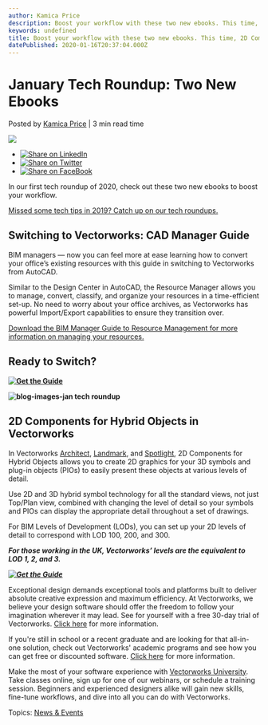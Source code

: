 ```yaml
---
author: Kamica Price
description: Boost your workflow with these two new ebooks. This time, 2D Components for Hybrid Objects and the CAD Manager’s Guide to Transitioning to Vectorworks.
keywords: undefined
title: Boost your workflow with these two new ebooks. This time, 2D Components for Hybrid Objects and the CAD Manager’s Guide to Transitioning to Vectorworks. 
datePublished: 2020-01-16T20:37:04.000Z
---
```

  

# January Tech Roundup: Two New Ebooks

 Posted by [Kamica Price](https://blog.vectorworks.net/author/kamica-price) | 3 min read time 

![](https://blog.vectorworks.net/hubfs/Blog%20Images/2020_January%20Tech%20Roundup/blog-images-jan%20tech%20roundup.jpg) 

* [![Share on LinkedIn](https://2659751.fs1.hubspotusercontent-na1.net/hubfs/2659751/michaelDemo/share-LI.png)](http://www.linkedin.com/shareArticle?mini=true&url=https%3A%2F%2Fblog.vectorworks.net%2Fjanuary-tech-roundup-two-new-ebooks)
* [![Share on Twitter](https://2659751.fs1.hubspotusercontent-na1.net/hubfs/2659751/michaelDemo/share-TW.png)](https://www.twitter.com/share?text=January%20Tech%20Roundup:%20Two%20New%20Ebooks&url=https%3A%2F%2Fblog.vectorworks.net%2Fjanuary-tech-roundup-two-new-ebooks&via=PMGTweets)
* [![Share on FaceBook](https://2659751.fs1.hubspotusercontent-na1.net/hubfs/2659751/michaelDemo/share-FB.png)](https://www.facebook.com/sharer/sharer.php?u=https%3A%2F%2Fblog.vectorworks.net%2Fjanuary-tech-roundup-two-new-ebooks)

In our first tech roundup of 2020, check out these two new ebooks to boost your workflow.

[Missed some tech tips in 2019? Catch up on our tech roundups.](/topic/tech-roundup?utm%5Fcampaign=blog&utm%5Fmedium=planetvectorworks&utm%5Fsource=callout&utm%5Fcontent=jantechroundup011620)[ ](/topic/tech-roundup?utm%5Fcampaign=blog&utm%5Fmedium=planetvectorworks&utm%5Fsource=callout&utm%5Fcontent=jantechroundup011620)

## Switching to Vectorworks: CAD Manager Guide

BIM managers — now you can feel more at ease learning how to convert your office’s existing resources with this guide in switching to Vectorworks from AutoCAD.

Similar to the Design Center in AutoCAD, the Resource Manager allows you to manage, convert, classify, and organize your resources in a time-efficient set-up. No need to worry about your office archives, as Vectorworks has powerful Import/Export capabilities to ensure they transition over.

[Download the BIM Manager Guide to Resource Management for more information on managing your resources.](https://www.vectorworks.net/ebooks/bim-manager-guide-to-resource-management?utm%5Fcampaign=blog&utm%5Fmedium=planetvectorworks&utm%5Fsource=callout&utm%5Fcontent=jantechroundup011620)

## Ready to Switch?

**[![Get the Guide](https://no-cache.hubspot.com/cta/default/3018241/b87c589a-2ec4-4def-a7db-a7f8dd9f2b03.png)](https://cta-redirect.hubspot.com/cta/redirect/3018241/b87c589a-2ec4-4def-a7db-a7f8dd9f2b03)** 

**![blog-images-jan tech roundup](https://blog.vectorworks.net/hs-fs/hubfs/Blog%20Images/2020_January%20Tech%20Roundup/blog-images-jan%20tech%20roundup.jpg?width=600&name=blog-images-jan%20tech%20roundup.jpg)**

## 2D Components for Hybrid Objects in Vectorworks

In Vectorworks [Architect](https://www.vectorworks.net/en-US/architect?utm%5Fcampaign=blog&utm%5Fmedium=planetvectorworks&utm%5Fsource=intext&utm%5Fcontent=jantechroundup011620), [Landmark](https://www.vectorworks.net/en-US/landmark?utm%5Fcampaign=blog&utm%5Fmedium=planetvectorworks&utm%5Fsource=intext&utm%5Fcontent=jantechroundup011620), and [Spotlight](https://www.vectorworks.net/en-US/spotlight?utm%5Fcampaign=blog&utm%5Fmedium=planetvectorworks&utm%5Fsource=intext&utm%5Fcontent=jantechroundup011620), 2D Components for Hybrid Objects allows you to create 2D graphics for your 3D symbols and plug-in objects (PIOs) to easily present these objects at various levels of detail.

Use 2D and 3D hybrid symbol technology for all the standard views, not just Top/Plan view, combined with changing the level of detail so your symbols and PIOs can display the appropriate detail throughout a set of drawings.

For BIM Levels of Development (LODs), you can set up your 2D levels of detail to correspond with LOD 100, 200, and 300.

**_For those working in the UK, Vectorworks’ levels are the equivalent to LOD 1, 2, and 3\._** 

**_[![Get the Guide](https://no-cache.hubspot.com/cta/default/3018241/180b00af-6e2a-4422-8532-74f12d5c061f.png)](https://cta-redirect.hubspot.com/cta/redirect/3018241/180b00af-6e2a-4422-8532-74f12d5c061f)_** 

Exceptional design demands exceptional tools and platforms built to deliver absolute creative expression and maximum efficiency. At Vectorworks, we believe your design software should offer the freedom to follow your imagination wherever it may lead. See for yourself with a free 30-day trial of Vectorworks. [Click here](https://www.vectorworks.net/trial/form) for more information.

If you're still in school or a recent graduate and are looking for that all-in-one solution, check out Vectorworks' academic programs and see how you can get free or discounted software. [Click here](https://www.vectorworks.net/en-US/education) for more information.

Make the most of your software experience with [Vectorworks University](https://university.vectorworks.net/). Take classes online, sign up for one of our webinars, or schedule a training session. Beginners and experienced designers alike will gain new skills, fine-tune workflows, and dive into all you can do with Vectorworks. 

 Topics: [News & Events](https://blog.vectorworks.net/topic/news-events) 

  